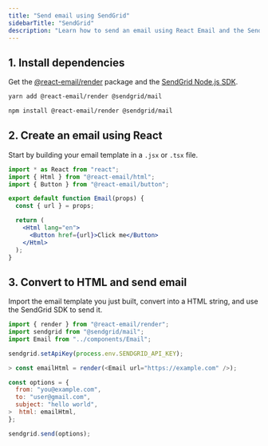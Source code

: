 ```yaml
---
title: "Send email using SendGrid"
sidebarTitle: "SendGrid"
description: "Learn how to send an email using React Email and the SendGrid Node.js SDK."
---
```


## 1. Install dependencies

Get the [@react-email/render](https://www.npmjs.com/package/@react-email/render) package and the [SendGrid Node.js SDK](https://www.npmjs.com/package/@sendgrid/mail).

<CodeGroup>

```sh yarn
yarn add @react-email/render @sendgrid/mail
```

```sh npm
npm install @react-email/render @sendgrid/mail
```

</CodeGroup>

## 2. Create an email using React

Start by building your email template in a `.jsx` or `.tsx` file.

```jsx components/Email.jsx
import * as React from "react";
import { Html } from "@react-email/html";
import { Button } from "@react-email/button";

export default function Email(props) {
  const { url } = props;

  return (
    <Html lang="en">
      <Button href={url}>Click me</Button>
    </Html>
  );
}
```

## 3. Convert to HTML and send email

Import the email template you just built, convert into a HTML string, and use the SendGrid SDK to send it.

```js
import { render } from "@react-email/render";
import sendgrid from "@sendgrid/mail";
import Email from "../components/Email";

sendgrid.setApiKey(process.env.SENDGRID_API_KEY);

> const emailHtml = render(<Email url="https://example.com" />);

const options = {
  from: "you@example.com",
  to: "user@gmail.com",
  subject: "hello world",
>  html: emailHtml,
};

sendgrid.send(options);
```
